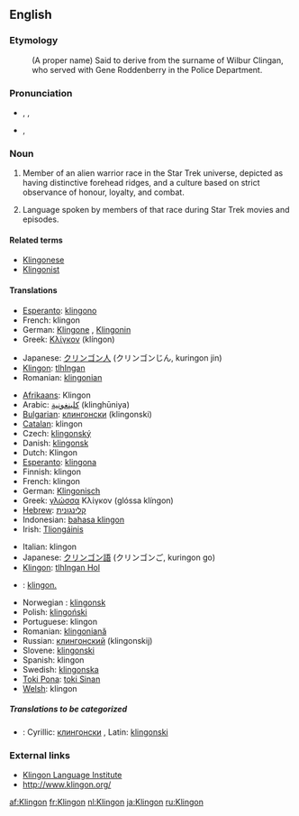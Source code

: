 ==English==

===Etymology===
: (A proper name) Said to derive from the surname of Wilbur Clingan, who served with Gene Roddenberry in the Police Department.

===Pronunciation===
*{{AHD|klĭng'ŏn}}, {{IPA|/ˈklɪŋɒn/}}, {{SAMPA|/"klINQn/}}
*{{IPA|/ˈklɪŋɑn/}}, {{SAMPA|/"klINAn/}}<!-- cot-caught merger or just US-style IPA? -->

===Noun===
{{en-noun|s|-}}

# {{countable}} Member of an alien warrior race in the Star Trek universe, depicted as having distinctive forehead ridges, and a culture based on strict observance of honour, loyalty, and combat.
# {{uncountable}} Language spoken by members of that race during Star Trek movies and episodes.

====Related terms====
*[[Klingonese]]
*[[Klingonist]]

====Translations====
{{trans-top|Member of an alien warrior race in the Star Trek universe}}
*[[w:Esperanto|Esperanto]]: [[klingono]]
*French: klingon
*German: [[Klingone]] {{m}}, [[Klingonin]] {{f}}
*Greek: [[Κλίγκον]] (klíngon) {{n}}
{{trans-mid}}
*Japanese: [[クリンゴン人]] (クリンゴンじん, kuringon jin)
*[[w:Klingon language|Klingon]]: [[tlhIngan]]
*Romanian: [[klingonian]] {{m}}
{{trans-bottom}}

{{trans-top|the language}}
*[[w:Afrikaans language|Afrikaans]]: Klingon
*Arabic: [[كلينغونية]] (klinghūniya) {{f}}
*[[w:Bulgarian language|Bulgarian]]: [[клингонски]] (klingonski) {{m}}
*[[w:Catalan language|Catalan]]: klingon {{m}}
*Czech: [[klingonský]] {{m}}
*Danish: [[klingonsk]]
*Dutch: Klingon
*[[w:Esperanto|Esperanto]]: [[klingona]]
*Finnish: klingon
*French: klingon
*German: [[Klingonisch]] {{n}}
*Greek: [[γλώσσα]] Κλίγκον (glóssa klíngon) {{f}}
*[[w:Hebrew language|Hebrew]]: [[קלינגונית]] {{f}}
*Indonesian: [[bahasa klingon]]
*Irish: [[Tliongáinis]]
{{trans-mid}}
*Italian: klingon {{m}}
*Japanese: [[クリンゴン語]] (クリンゴンご, kuringon go)
*[[w:Klingon language|Klingon]]: [[tlhIngan Hol]]
*{{jbo}}: [[klingon.]]
*Norwegian<!--do not wikify-->: [[klingonsk]]
*Polish: [[klingoński]] {{m}}
*Portuguese: klingon
*Romanian: [[klingoniană]] {{f}}
*Russian: [[клингонский]] (klingonskij) {{m}}
*Slovene: [[klingonski]] {{m}}
*Spanish: klingon {{m}}
*Swedish: [[klingonska]]
*[[Toki Pona]]: [[toki Sinan]]
*[[w:Welsh language|Welsh]]: klingon
{{trans-bottom}}

=====Translations to be categorized=====
{{checktrans}}
*{{ttbc|Serbian}}: Cyrillic: [[клингонски]] {{m}}, Latin: [[klingonski]] {{m}}

===External links===
{{pedialite}}
*[http://www.kli.org/ Klingon Language Institute]
*[http://www.klingon.org/ http://www.klingon.org/]

[[af:Klingon]]
[[fr:Klingon]]
[[nl:Klingon]]
[[ja:Klingon]]
[[ru:Klingon]]